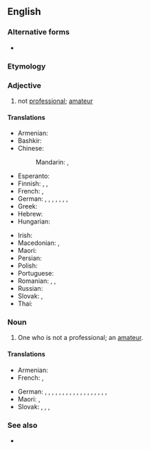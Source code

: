 {{also|non-professional}}
==English==

===Alternative forms===
* {{l|en|non-professional}}

===Etymology===
{{prefix|en|non|professional}}

===Adjective===
{{en-adj|-}}

# not [[professional]]; [[amateur]]

====Translations====
{{trans-top|not professional}}
* Armenian: {{t+|hy|սիրողական}}
* Bashkir: {{t|ba|һәүәҫкәр|sc=Cyrl}}
* Chinese:
*: Mandarin: {{t+|cmn|業餘|sc=Hani}}, {{t+|cmn|业余|tr=yèyú|sc=Hani}}
* Esperanto: {{t|eo|amatora}}
* Finnish: {{t+|fi|harrastelijamainen}}, {{t+|fi|harrastelija|alt=harrastelija-}}, {{t+|fi|amatööri|alt=amatööri-}}
* French: {{t+|fr|non-professionnel}}, {{t+|fr|amateur}}
* German: {{t+|de|Amateur|alt=Amateur-}}, {{t+|de|Laien|alt=Laien-}}, {{t+|de|Hobby|alt=Hobby-}}, {{t+|de|Freizeit|alt=Freizeit-}}, {{t+|de|unprofessionell}}, {{t|de|amateurhaft}}, {{t|de|dilettantenhaft}}, {{t+|de|laienhaft}}
* Greek: {{t|el|[[μη]] [[επαγγελματικός]]}}
* Hebrew: {{t+|he|חובבני|m|tr=khovevaní|sc=Hebr}}
* Hungarian: {{t+|hu|amatőr}}
{{trans-mid}}
* Irish: {{t|ga|amaitéarach}}
* Macedonian: {{t|mk|амате́рски}}, {{t|mk|ла́ички}}
* Maori: {{t|mi|runaruna}}
* Persian: {{t+|fa|آماتور|tr=âmâtor|sc=fa-Arab}}
* Polish: {{t+|pl|amatorski|m}}
* Portuguese: {{t+|pt|amador}}
* Romanian: {{t+|ro|amator|m|n}}, {{t+|ro|amator|m|n}}, {{t|ro|neprofesional|m|n}}
* Russian: {{t+|ru|люби́тельский}}
* Slovak: {{t|sk|neprofesionálny}}, {{t|sk|amatérsky}}
* Thai: {{t|th|สมัครเล่น}}
{{trans-bottom}}

===Noun===
{{en-noun}}

# One who is not a professional; an [[amateur]].

====Translations====
{{trans-top|amateur}}
* Armenian: {{t+|hy|սիրողական}}
* French: {{t+|fr|non-professionnel}}, {{t+|fr|amateur}}
{{trans-mid}}
* German: {{t+|de|Amateur|m}}, {{t+|de|Amateurin|f}}, {{t|de|Nichtprofessioneller|m}}, {{t|de|Nichtprofessionelle|f}}, {{t|de|Amateur-}}, {{t|de|Laien-}}, {{t|de|Freizeit-}}, {{t+|de|Laie|m}}, {{t+|de|Laiin|f}}, {{t|de|Nichtfachmann|m}}, {{t|de|Nichtfachfrau|f}}, {{t+|de|Dilettant|m}}, {{t+|de|Dilettantin|f}}, {{t+|de|Stümper|m}}, {{t|de|Stümperin|f}}, {{t|de|Murkser|m}}, {{t|de|Murkserin|f}}, {{t|de|Nichtskönner|m}}, {{t|de|Nichtskönnerin|f}}
* Maori: {{t|mi|runaruna}}, {{t|mi|ringarapa}}
* Slovak: {{t|sk|neprofesionál|m}}, {{t|sk|neprofesionálka|f}}, {{t|sk|amatér|m}}, {{t|sk|amatérka|f}}
{{trans-bottom}}

===See also===
* {{l|en|unprofessional}}